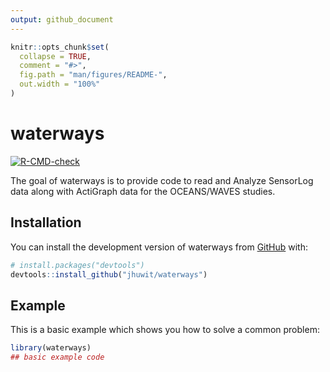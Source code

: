```yaml
---
output: github_document
---
```


<!-- README.md is generated from README.Rmd. Please edit that file -->

```r
knitr::opts_chunk$set(
  collapse = TRUE,
  comment = "#>",
  fig.path = "man/figures/README-",
  out.width = "100%"
)
```

# waterways

<!-- badges: start -->
[![R-CMD-check](https://github.com/jhuwit/waterways/actions/workflows/R-CMD-check.yaml/badge.svg)](https://github.com/jhuwit/waterways/actions/workflows/R-CMD-check.yaml)
<!-- badges: end -->

The goal of waterways is to provide code to read and Analyze SensorLog data along with ActiGraph data for the OCEANS/WAVES studies.

## Installation

You can install the development version of waterways from [GitHub](https://github.com/) with:

``` r
# install.packages("devtools")
devtools::install_github("jhuwit/waterways")
```

## Example

This is a basic example which shows you how to solve a common problem:

```r
library(waterways)
## basic example code
```
